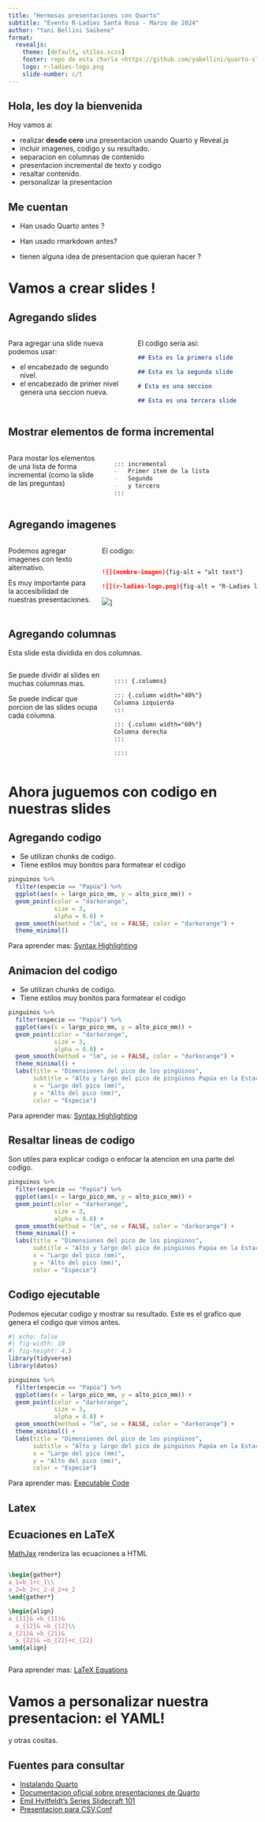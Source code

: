 ```yaml
---
title: "Hermosas presentaciones con Quarto"
subtitle: "Evento R-Ladies Santa Rosa - Marzo de 2024"
author: "Yani Bellini Saibene"
format: 
  revealjs:
    theme: [default, stilos.scss]
    footer: repo de esta charla <https://github.com/yabellini/quarto-slides>
    logo: r-ladies-logo.png
    slide-number: c/t
---
```


## Hola, les doy la bienvenida

Hoy vamos a:

- realizar **desde cero** una presentacion usando Quarto y Reveal.js
- incluir imagenes, codigo y su resultado.
- separacion en columnas de contenido
- presentacion incremental de texto y codigo
- resaltar contenido.
- personalizar la presentacion


## Me cuentan {.winter}

::: {.incremental}

- Han usado Quarto antes ?

- Han usado rmarkdown antes?

- tienen alguna idea de presentacion que quieran hacer ?

:::


# Vamos a crear slides !

## Agregando slides {background="#43464B" background-image="r-ladies-logo.png"}

:::: {.columns}

::: {.column width="50%"}

Para agregar una slide nueva podemos usar:

- el encabezado de segundo nivel.
- el encabezado de primer nivel genera una seccion nueva.

:::

::: {.column width="50%"}

El codigo seria asi:

```` markdown
## Esta es la primera slide

## Esta es la segunda slide

# Esta es una seccion

## Esta es una tercera slide


````
:::

::::

## Mostrar elementos de forma incremental

:::: {.columns}

::: {.column width="40%"}
Para mostar los elementos de una lista de forma incremental (como la slide de las preguntas)
:::

::: {.column width="60%"}

```` markdown

::: incremental
-   Primer item de la lista
-   Segundo 
-   y tercero 
:::
````

:::

::::

## Agregando imagenes

:::: {.columns}

::: {.column width="35%"}

Podemos agregar imagenes con texto alternativo.

Es muy importante para la accesibilidad de nuestras presentaciones.

:::

::: {.column width="65%"}
El codigo:

```` markdown

![](nombre-imagen){fig-alt = "alt text"}

![](r-ladies-logo.png){fig-alt = "R-Ladies logo que dice R-Ladies en Argentina con un mate color purpura del lado izquierdo"}

````

[![](r-ladies-logo.png){fig-alt="R-Ladies en Argentina con un mate color purpura"}](https://quarto.org)]

:::

::::


## Agregando columnas

Esta slide esta dividida en dos columnas. 

:::: {.columns}

::: {.column width="40%"}
Se puede dividir al slides en muchas columnas mas.

Se puede indicar que porcion de las slides ocupa cada columna.
:::

::: {.column width="60%"}

```` markdown

:::: {.columns}

::: {.column width="40%"}
Columna izquierda
:::

::: {.column width="60%"}
Columna derecha
:::

::::

````

:::

::::



# Ahora juguemos con codigo en nuestras slides

## Agregando codigo {auto-animate="true"}

- Se utilizan chunks de codigo. 
- Tiene estilos muy bonitos para formatear el codigo

``` r
pinguinos %>% 
  filter(especie == "Papúa") %>% 
  ggplot(aes(x = largo_pico_mm, y = alto_pico_mm)) +
  geom_point(color = "darkorange",
             size = 3,
             alpha = 0.8) +
  geom_smooth(method = "lm", se = FALSE, color = "darkorange") +
  theme_minimal() 
```

::: footer
Para aprender mas: [Syntax Highlighting](https://quarto.org/docs/output-formats/html-code.html#highlighting)
:::

## Animacion del codigo {auto-animate="true"}

- Se utilizan chunks de codigo. 
- Tiene estilos muy bonitos para formatear el codigo

``` r
pinguinos %>% 
  filter(especie == "Papúa") %>% 
  ggplot(aes(x = largo_pico_mm, y = alto_pico_mm)) +
  geom_point(color = "darkorange",
             size = 3,
             alpha = 0.8) +
  geom_smooth(method = "lm", se = FALSE, color = "darkorange") +
  theme_minimal() +
  labs(title = "Dimensiones del pico de los pingüinos",
       subtitle = "Alto y largo del pico de pingüinos Papúa en la Estación Palmer LTER",
       x = "Largo del pico (mm)",
       y = "Alto del pico (mm)",
       color = "Especie") 
```
::: footer
Para aprender mas: [Syntax Highlighting](https://quarto.org/docs/output-formats/html-code.html#highlighting)
:::

## Resaltar lineas de codigo

Son utiles para explicar codigo o enfocar la atencion en una parte del codigo.

```.r
pinguinos %>% 
  filter(especie == "Papúa") %>% 
  ggplot(aes(x = largo_pico_mm, y = alto_pico_mm)) +
  geom_point(color = "darkorange",
             size = 3,
             alpha = 0.8) +
  geom_smooth(method = "lm", se = FALSE, color = "darkorange") +
  theme_minimal() +
  labs(title = "Dimensiones del pico de los pingüinos",
       subtitle = "Alto y largo del pico de pingüinos Papúa en la Estación Palmer LTER",
       x = "Largo del pico (mm)",
       y = "Alto del pico (mm)",
       color = "Especie")                 

```

## Codigo ejecutable

Podemos ejecutar codigo y mostrar su resultado.  Este es el grafico que genera el codigo que vimos antes. 

```r
#| echo: false
#| fig-width: 10
#| fig-height: 4.5
library(tidyverse)
library(datos)

pinguinos %>% 
  filter(especie == "Papúa") %>% 
  ggplot(aes(x = largo_pico_mm, y = alto_pico_mm)) +
  geom_point(color = "darkorange",
             size = 3,
             alpha = 0.8) +
  geom_smooth(method = "lm", se = FALSE, color = "darkorange") +
  theme_minimal() +
  labs(title = "Dimensiones del pico de los pingüinos",
       subtitle = "Alto y largo del pico de pingüinos Papúa en la Estación Palmer LTER",
       x = "Largo del pico (mm)",
       y = "Alto del pico (mm)",
       color = "Especie")   
```

::: footer
Para aprender mas: [Executable Code](https://quarto.org/docs/presentations/revealjs/#executable-code)
:::

## Latex

## Ecuaciones en LaTeX 

[MathJax](https://www.mathjax.org/) renderiza las ecuaciones a  HTML

::: columns
::: {.column width="40%"}
``` tex
\begin{gather*}
a_1=b_1+c_1\\
a_2=b_2+c_2-d_2+e_2
\end{gather*}

\begin{align}
a_{11}& =b_{11}&
  a_{12}& =b_{12}\\
a_{21}& =b_{21}&
  a_{22}& =b_{22}+c_{22}
\end{align}
```
:::

::: {.column width="60%"}
```{=tex}
\begin{gather*}
a_1=b_1+c_1\\
a_2=b_2+c_2-d_2+e_2
\end{gather*}
```
```{=tex}
\begin{align}
a_{11}& =b_{11}&
  a_{12}& =b_{12}\\
a_{21}& =b_{21}&
  a_{22}& =b_{22}+c_{22}
\end{align}
```
:::
:::

::: footer
Para aprender mas: [LaTeX Equations](https://quarto.org/docs/authoring/markdown-basics.html#equations)
:::

# Vamos a personalizar nuestra presentacion: el YAML!
y otras cositas.

## Fuentes para consultar

- [Instalando Quarto](https://quarto.org)
- [Documentacion oficial sobre presentaciones de Quarto](https://quarto.org/docs/presentations/)
- [Emil Hvitfeldt's Series Slidecraft 101](https://emilhvitfeldt.com/blog.html#category=slidecraft%20101)
- [Presentacion para CSV,Conf](https://github.com/yabellini/CSVConfv7/blob/main/index.qmd)
